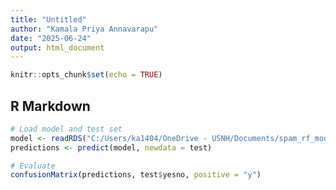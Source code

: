 ```yaml
---
title: "Untitled"
author: "Kamala Priya Annavarapu"
date: "2025-06-24"
output: html_document
---
```


```r
knitr::opts_chunk$set(echo = TRUE)
```

## R Markdown
```r
# Load model and test set
model <- readRDS("C:/Users/ka1404/OneDrive - USNH/Documents/spam_rf_model.rds")
predictions <- predict(model, newdata = test)

# Evaluate
confusionMatrix(predictions, test$yesno, positive = "y")

```

